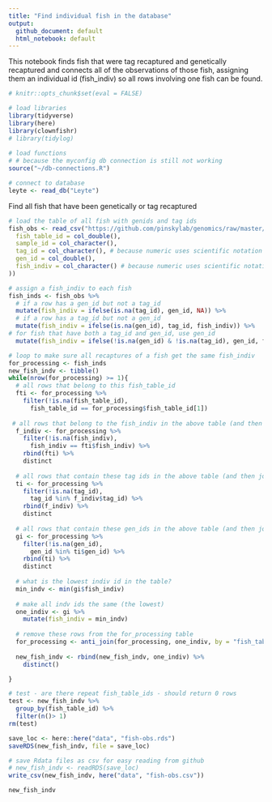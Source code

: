```yaml
---
title: "Find individual fish in the database"
output: 
  github_document: default
  html_notebook: default
---
```

This notebook finds fish that were tag recaptured and genetically recaptured and connects all of the observations of those fish, assigning them an individual id (fish_indiv) so all rows involving one fish can be found.

```r
# knitr::opts_chunk$set(eval = FALSE)

# load libraries
library(tidyverse)
library(here)
library(clownfishr)
# library(tidylog)
 
# load functions
# # because the myconfig db connection is still not working
source("~/db-connections.R")

# connect to database
leyte <- read_db("Leyte")
```

Find all fish that have been genetically or tag recaptured
```r
# load the table of all fish with genids and tag ids
fish_obs <- read_csv("https://github.com/pinskylab/genomics/raw/master/data/fish-obs.csv", col_types = cols(
  fish_table_id = col_double(),
  sample_id = col_character(),
  tag_id = col_character(), # because numeric uses scientific notation and loses the end numbers
  gen_id = col_double(),
  fish_indiv = col_character() # because numeric uses scientific notation and loses the end numbers
))

# assign a fish_indiv to each fish
fish_inds <- fish_obs %>% 
  # if a row has a gen_id but not a tag_id
  mutate(fish_indiv = ifelse(is.na(tag_id), gen_id, NA)) %>% 
  # if a row has a tag_id but not a gen_id
  mutate(fish_indiv = ifelse(is.na(gen_id), tag_id, fish_indiv)) %>% 
# for fish that have both a tag_id and gen_id, use gen_id
  mutate(fish_indiv = ifelse(!is.na(gen_id) & !is.na(tag_id), gen_id, fish_indiv))

# loop to make sure all recaptures of a fish get the same fish_indiv 
for_processing <- fish_inds
new_fish_indv <- tibble()
while(nrow(for_processing) >= 1){
  # all rows that belong to this fish_table_id
  fti <- for_processing %>% 
    filter(!is.na(fish_table_id), 
      fish_table_id == for_processing$fish_table_id[1])
  
 # all rows that belong to the fish_indiv in the above table (and then join the above table)
  f_indiv <- for_processing %>% 
    filter(!is.na(fish_indiv), 
      fish_indiv == fti$fish_indiv) %>% 
    rbind(fti) %>% 
    distinct
  
  # all rows that contain these tag ids in the above table (and then join the above table)
  ti <- for_processing %>% 
    filter(!is.na(tag_id),
      tag_id %in% f_indiv$tag_id) %>% 
    rbind(f_indiv) %>% 
    distinct
  
  # all rows that contain these gen_ids in the above table (and then join the above table)
  gi <- for_processing %>% 
    filter(!is.na(gen_id), 
      gen_id %in% ti$gen_id) %>% 
    rbind(ti) %>% 
    distinct
  
  # what is the lowest indiv id in the table?
  min_indv <- min(gi$fish_indiv)
  
  # make all indv ids the same (the lowest)
  one_indiv <- gi %>% 
    mutate(fish_indiv = min_indv)
  
  # remove these rows from the for_processing table
  for_processing <- anti_join(for_processing, one_indiv, by = "fish_table_id")
  
  new_fish_indv <- rbind(new_fish_indv, one_indiv) %>% 
    distinct()

}

# test - are there repeat fish_table_ids - should return 0 rows
test <- new_fish_indv %>% 
  group_by(fish_table_id) %>% 
  filter(n()> 1)
rm(test)

save_loc <- here::here("data", "fish-obs.rds")
saveRDS(new_fish_indv, file = save_loc)

# save Rdata files as csv for easy reading from github
# new_fish_indv <- readRDS(save_loc)
write_csv(new_fish_indv, here("data", "fish-obs.csv"))

new_fish_indv
```


